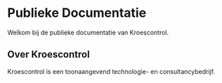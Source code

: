 # Publieke Documentatie

Welkom bij de publieke documentatie van Kroescontrol.

## Over Kroescontrol

Kroescontrol is een toonaangevend technologie- en consultancybedrijf.